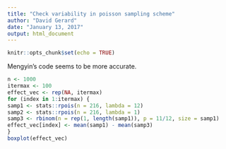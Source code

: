 ```yaml
---
title: "Check variability in poisson sampling scheme"
author: "David Gerard"
date: "January 13, 2017"
output: html_document
---
```


```r
knitr::opts_chunk$set(echo = TRUE)
```

Mengyin's code seems to be more accurate.

```r
n <- 1000
itermax <- 100
effect_vec <- rep(NA, itermax)
for (index in 1:itermax) {
samp1 <- stats::rpois(n = 216, lambda = 12)
samp2 <- stats::rpois(n = 216, lambda = 1)
samp3 <- rbinom(n = rep(1, length(samp1)), p = 11/12, size = samp1)
effect_vec[index] <- mean(samp1) - mean(samp3)
}
boxplot(effect_vec)
 ```